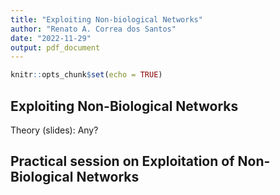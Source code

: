 ```yaml
---
title: "Exploiting Non-biological Networks"
author: "Renato A. Correa dos Santos"
date: "2022-11-29"
output: pdf_document
---
```


```r
knitr::opts_chunk$set(echo = TRUE)
```

## Exploiting Non-Biological Networks

Theory (slides): Any?




## Practical session on Exploitation of Non-Biological Networks



